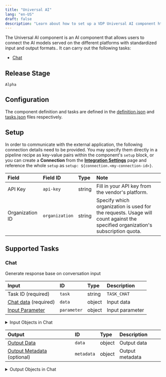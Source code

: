 ```yaml
---
title: "Universal AI"
lang: "en-US"
draft: false
description: "Learn about how to set up a VDP Universal AI component https://github.com/instill-ai/instill-core"
---
```


The Universal AI component is an AI component that allows users to connect the AI models served on the different platforms with standardized input and output formats..
It can carry out the following tasks:
- [Chat](#chat)

## Release Stage

`Alpha`

## Configuration

The component definition and tasks are defined in the [definition.json](https://github.com/instill-ai/component/blob/main/ai/universalai/v0/config/definition.json) and [tasks.json](https://github.com/instill-ai/component/blob/main/ai/universalai/v0/config/tasks.json) files respectively.

## Setup


In order to communicate with the
external application, the following connection details need to be
provided. You may specify them directly in a pipeline recipe as key-value pairs
within the component's `setup` block, or you can create a **Connection** from
the [**Integration Settings**](https://www.instill.tech/docs/vdp/integration)
page and reference the whole `setup` as `setup:
${connection.<my-connection-id>}`.

| Field | Field ID | Type | Note |
| :--- | :--- | :--- | :--- |
| API Key | `api-key` | string | Fill in your API key from the vendor's platform.  |
| Organization ID | `organization` | string | Specify which organization is used for the requests. Usage will count against the specified organization's subscription quota.  |




## Supported Tasks

### Chat

Generate response base on conversation input

| Input | ID | Type | Description |
| :--- | :--- | :--- | :--- |
| Task ID (required) | `task` | string | `TASK_CHAT` |
| [Chat data](#chat-chat-data) (required) | `data` | object | Input data |
| [Input Parameter](#chat-input-parameter) | `parameter` | object | Input parameter |

<details>
<summary> Input Objects in Chat</summary>

<h4 id="chat-chat-data">Chat Data</h4>

Input data

| Field | Field ID | Type | Note |
| :--- | :--- | :--- | :--- |
| [Chat Messages](#chat-chat-messages) | `messages` | array | List of chat messages  |
| Model Name | `model` | string | The model to be used. Now, it only supports OpenAI model, and will support more models in the future.  <br/><details><summary><strong>Enum values</strong></summary><ul><li>`o1-preview`</li><li>`o1-mini`</li><li>`gpt-4o-mini`</li><li>`gpt-4o`</li><li>`gpt-4o-2024-05-13`</li><li>`gpt-4o-2024-08-06`</li><li>`gpt-4-turbo`</li><li>`gpt-4-turbo-2024-04-09`</li><li>`gpt-4-0125-preview`</li><li>`gpt-4-turbo-preview`</li><li>`gpt-4-1106-preview`</li><li>`gpt-4-vision-preview`</li><li>`gpt-4`</li><li>`gpt-4-0314`</li><li>`gpt-4-0613`</li><li>`gpt-4-32k`</li><li>`gpt-4-32k-0314`</li><li>`gpt-4-32k-0613`</li><li>`gpt-3.5-turbo`</li><li>`gpt-3.5-turbo-16k`</li><li>`gpt-3.5-turbo-0301`</li><li>`gpt-3.5-turbo-0613`</li><li>`gpt-3.5-turbo-1106`</li><li>`gpt-3.5-turbo-0125`</li><li>`gpt-3.5-turbo-16k-0613`</li></ul></details>  |
<h4 id="chat-chat-messages">Chat Messages</h4>

List of chat messages

| Field | Field ID | Type | Note |
| :--- | :--- | :--- | :--- |
| [Content](#chat-content) | `content` | array | The message content  |
| Name | `name` | string | An optional name for the participant. Provides the model information to differentiate between participants of the same role.  |
| Role | `role` | string | The message role, i.e. 'system', 'user' or 'assistant'  <br/><details><summary><strong>Enum values</strong></summary><ul><li>`system`</li><li>`user`</li><li>`assistant`</li></ul></details>  |
<h4 id="chat-input-parameter">Input Parameter</h4>

Input parameter

| Field | Field ID | Type | Note |
| :--- | :--- | :--- | :--- |
| Max new tokens | `max-tokens` | integer | The maximum number of tokens for model to generate  |
| Number of choices | `n` | integer | How many chat completion choices to generate for each input message.  |
| Seed | `seed` | integer | The seed, default is 0  |
| Stream | `stream` | boolean | If set, partial message deltas will be sent. Tokens will be sent as data-only server-sent events as they become available.  |
| Temperature | `temperature` | number | The temperature for sampling  |
| Top P | `top-p` | number | An alternative to sampling with temperature, called nucleus sampling, where the model considers the results of the tokens with top_p probability mass. So 0.1 means only the tokens comprising the top 10% probability mass are considered. We generally recommend altering this or temperature but not both.  |
</details>



| Output | ID | Type | Description |
| :--- | :--- | :--- | :--- |
| [Output Data](#chat-output-data) | `data` | object | Output data |
| [Output Metadata](#chat-output-metadata) (optional) | `metadata` | object | Output metadata |

<details>
<summary> Output Objects in Chat</summary>

<h4 id="chat-output-data">Output Data</h4>

| Field | Field ID | Type | Note |
| :--- | :--- | :--- | :--- |
| [Choices](#chat-choices) | `choices` | array | List of chat completion choices |

<h4 id="chat-choices">Choices</h4>

| Field | Field ID | Type | Note |
| :--- | :--- | :--- | :--- |
| Created | `created` | integer | The Unix timestamp (in seconds) of when the chat completion was created. |
| Finish reason | `finish-reason` | string | The reason the model stopped generating tokens. |
| Index | `index` | integer | The index of the choice in the list of choices. |
| [Message](#chat-message) | `message` | object | A chat message generated by the model. |

<h4 id="chat-message">Message</h4>

| Field | Field ID | Type | Note |
| :--- | :--- | :--- | :--- |
| Content | `content` | string | The contents of the message. |
| Role | `role` | string | The role of the author of this message. |

<h4 id="chat-output-metadata">Output Metadata</h4>

| Field | Field ID | Type | Note |
| :--- | :--- | :--- | :--- |
| [Usage](#chat-usage) | `usage` | object | Usage statistics for the request. |

<h4 id="chat-usage">Usage</h4>

| Field | Field ID | Type | Note |
| :--- | :--- | :--- | :--- |
| Completion tokens | `completion-tokens` | integer | Number of tokens in the generated response. |
| Prompt tokens | `prompt-tokens` | integer | Number of tokens in the prompt. |
| Total tokens | `total-tokens` | integer | Total number of tokens used in the request (prompt + completion). |
</details>
